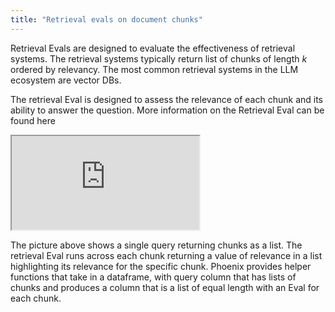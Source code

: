 ```yaml
---
title: "Retrieval evals on document chunks"
---
```


Retrieval Evals are designed to evaluate the effectiveness of retrieval systems. The retrieval systems typically return list of chunks of length *k* ordered by relevancy. The most common retrieval systems in the LLM ecosystem are vector DBs.

The retrieval Eval is designed to assess the relevance of each chunk and its ability to answer the question. More information on the Retrieval Eval can be found here

<Frame>
    <iframe src="https://cdn.iframe.ly/eXrTopax" width={1000} height={400} allowFullScreen></iframe>
</Frame>

The picture above shows a single query returning chunks as a list. The retrieval Eval runs across each chunk returning a value of relevance in a list highlighting its relevance for the specific chunk. Phoenix provides helper functions that take in a dataframe, with query column that has lists of chunks and produces a column that is a list of equal length with an Eval for each chunk.



